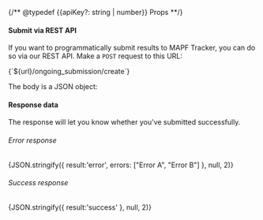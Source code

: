 {/** @typedef {{apiKey?: string | number}} Props **/}


#### Submit via REST API

If you want to programmatically submit results to MAPF Tracker, you can do so via our REST API. Make a `POST` request to this URL:

<CodeBlock language="plaintext">
    {`${url}/ongoing_submission/create`}
</CodeBlock>

The body is a JSON object:

<JSONSchema />

#### Response data

The response will let you know whether you've submitted successfully.

###### Error response

<CodeBlock language="json">
    {JSON.stringify({
        result:'error', errors: ["Error A", "Error B"]
    }, null, 2)}
</CodeBlock>

###### Success response

<CodeBlock language="json">
    {JSON.stringify({
        result:'success'
    }, null, 2)}
</CodeBlock>
